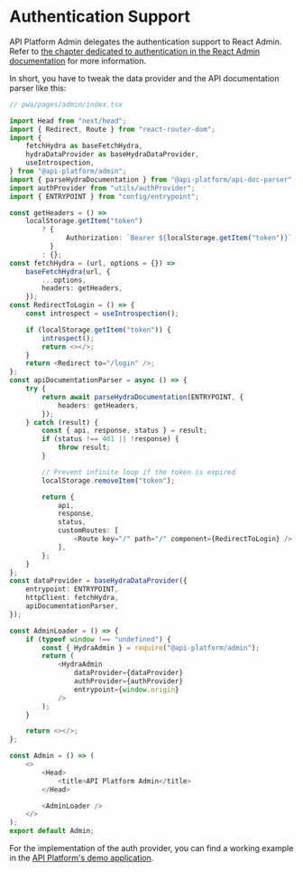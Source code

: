 # Authentication Support

API Platform Admin delegates the authentication support to React Admin.
Refer to [the chapter dedicated to authentication in the React Admin documentation](https://marmelab.com/react-admin/Authentication.html)
for more information.

In short, you have to tweak the data provider and the API documentation parser like this:

```typescript
// pwa/pages/admin/index.tsx

import Head from "next/head";
import { Redirect, Route } from "react-router-dom";
import {
    fetchHydra as baseFetchHydra,
    hydraDataProvider as baseHydraDataProvider,
    useIntrospection,
} from "@api-platform/admin";
import { parseHydraDocumentation } from "@api-platform/api-doc-parser";
import authProvider from "utils/authProvider";
import { ENTRYPOINT } from "config/entrypoint";

const getHeaders = () =>
    localStorage.getItem("token")
        ? {
              Authorization: `Bearer ${localStorage.getItem("token")}`,
          }
        : {};
const fetchHydra = (url, options = {}) =>
    baseFetchHydra(url, {
        ...options,
        headers: getHeaders,
    });
const RedirectToLogin = () => {
    const introspect = useIntrospection();

    if (localStorage.getItem("token")) {
        introspect();
        return <></>;
    }
    return <Redirect to="/login" />;
};
const apiDocumentationParser = async () => {
    try {
        return await parseHydraDocumentation(ENTRYPOINT, {
            headers: getHeaders,
        });
    } catch (result) {
        const { api, response, status } = result;
        if (status !== 401 || !response) {
            throw result;
        }

        // Prevent infinite loop if the token is expired
        localStorage.removeItem("token");

        return {
            api,
            response,
            status,
            customRoutes: [
                <Route key="/" path="/" component={RedirectToLogin} />,
            ],
        };
    }
};
const dataProvider = baseHydraDataProvider({
    entrypoint: ENTRYPOINT,
    httpClient: fetchHydra,
    apiDocumentationParser,
});

const AdminLoader = () => {
    if (typeof window !== "undefined") {
        const { HydraAdmin } = require("@api-platform/admin");
        return (
            <HydraAdmin
                dataProvider={dataProvider}
                authProvider={authProvider}
                entrypoint={window.origin}
            />
        );
    }

    return <></>;
};

const Admin = () => (
    <>
        <Head>
            <title>API Platform Admin</title>
        </Head>

        <AdminLoader />
    </>
);
export default Admin;
```

For the implementation of the auth provider, you can find a working example in the [API Platform's demo application](https://github.com/api-platform/demo/blob/main/pwa/utils/authProvider.tsx).
